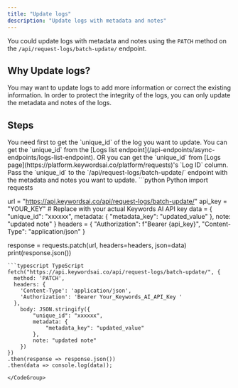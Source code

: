 ```yaml
---
title: "Update logs"
description: "Update logs with metadata and notes"
---
```

You could update logs with metadata and notes using the `PATCH` method on the `/api/request-logs/batch-update/` endpoint.

## Why Update logs?
You may want to update logs to add more information or correct the existing information. In order to protect the integrity of the logs, you can only update the metadata and notes of the logs.

## Steps
<Steps>
  <Step title="Get unique_id of the log">
    You need first to get the `unique_id` of the log you want to update. You can get the `unique_id` from the [Logs list endpoint](/api-endpoints/async-endpoints/logs-list-endpoint). OR you can get the `unique_id` from [Logs page](https://platform.keywordsai.co/platform/requests)'s `Log ID` column.
    
  </Step>
  <Step title="Send the API request">
    Pass the `unique_id` to the `/api/request-logs/batch-update/` endpoint with the metadata and notes you want to update.
    <CodeGroup>
```python Python
import requests

url = "https://api.keywordsai.co/api/request-logs/batch-update/"
api_key = "YOUR_KEY" # Replace with your actual Keywords AI API key
data = {
    "unique_id": "xxxxxx",
    metadata: {
        "metadata_key": "updated_value"
    },
    note: "updated note"
}
headers = {
    "Authorization": f"Bearer {api_key}",
    "Content-Type": "application/json"
}

response = requests.patch(url, headers=headers, json=data)
print(response.json())
```
```typescript TypeScript
fetch("https://api.keywordsai.co/api/request-logs/batch-update/", {
  method: 'PATCH',
  headers: {
    'Content-Type': 'application/json',
    'Authorization': 'Bearer Your_Keywords_AI_API_Key '
  },
    body: JSON.stringify({
        "unique_id": "xxxxxx",
        metadata: {
            "metadata_key": "updated_value"
        },
        note: "updated note"
    })
})
.then(response => response.json())
.then(data => console.log(data));
```
    </CodeGroup>
  </Step>
</Steps>